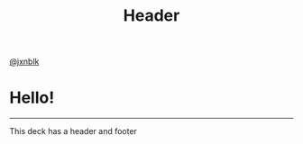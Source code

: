 

<Header>

# Header

</Header>

<Footer>

[@jxnblk](https://twitter.com/jxnblk)

</Footer>

# Hello!

---

This deck has a header and footer